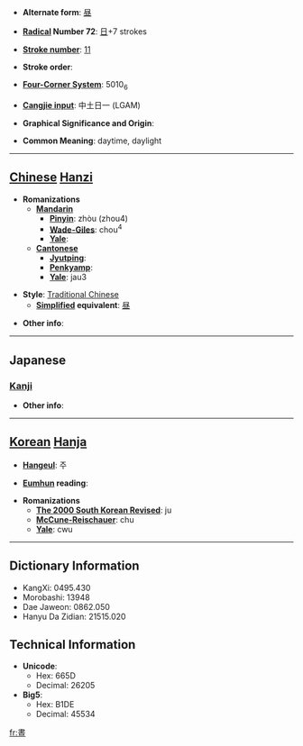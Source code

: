 * '''Alternate form''': [[昼]]

* '''[[Wiktionary:Chinese radical index| Radical]] Number 72''': [[Wiktionary:Chinese radical index 日|日]]+7 strokes

* '''[[Wiktionary:Chinese total strokes index|Stroke number]]''': [[Wiktionary:Chinese total strokes index 11|11]]

* '''Stroke order''': 

* '''[[Wiktionary:Chinese four corner index|Four-Corner System]]''': 5010<sub>6</sub>

* '''[[Wiktionary:Chinese Cangjie index|Cangjie input]]''': 中土日一 (LGAM)

* '''Graphical Significance and Origin''': 

* '''Common Meaning''': daytime, daylight

----

== [[Chinese]] [[Hanzi]] ==

* '''Romanizations'''
** '''[[Mandarin]]'''
*** '''[[Pinyin]]''': zhòu (zhou4)
*** '''[[Wade-Giles]]''': chou<sup>4</sup>
*** '''[[Yale]]''': 
** '''[[Cantonese]]'''
*** '''[[Jyutping]]''':
*** '''[[Penkyamp]]''': 
*** '''[[Yale]]''': jau3

* '''Style''': [[Traditional Chinese]] 
** '''[[Simplified Chinese|Simplified]] equivalent''': [[昼]]

* '''Other info''': 

----

==Japanese==
===[[Kanji]]===
{{kanji|on readings=[[ちゅう]] (chū)|kun readings=[[ひる]] (hiru)}}

* '''Other info''':  

----

== [[Korean]] [[Hanja]] ==

* '''[[Hangeul]]''': 주

* '''[[Eumhun]] reading''': 

* '''Romanizations'''
** '''[[The 2000 South Korean Revised Romanization|The 2000 South Korean Revised]]''': ju
** '''[[McCune-Reischauer]]''': chu
** '''[[Yale]]''': cwu

----

== Dictionary Information ==

* KangXi: 0495.430
* Morobashi: 13948
* Dae Jaweon: 0862.050
* Hanyu Da Zidian: 21515.020

== Technical Information ==

* '''Unicode''':
** Hex: 665D
** Decimal: 26205
* '''Big5''':
** Hex: B1DE
** Decimal: 45534

[[fr:晝]]